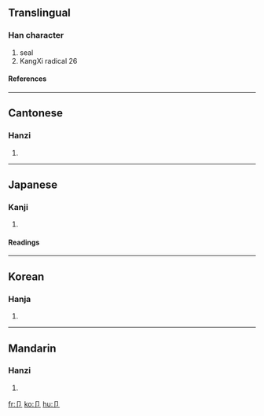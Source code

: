 {{see|部}}

==Translingual==
===Han character===
{{Han char|rad=卩|as=00|sn=2|four=|canj=尸中 (SL)}}
# seal
# KangXi radical 26
====References====
{{Han ref|kx=0158.450|dkj=02836|dj=0363.020|hdz=10310.090|uh=5369|ud=21353}}
----
==Cantonese==
===Hanzi===
{{yue-hanzi|jyut=|y=jit3}}
# {{defn|Cantonese}}
----
==Japanese==
===Kanji===
{{ja-kanji|grade=|rs=卩00}}
# {{defn|Japanese}} 
====Readings====
{{ja-readings|on=[[せつ]] (setsu)|kun=[[わりふ]] (warifu)}}
----
==Korean==
===Hanja===
{{ko-hanja|hangeul=절|rv=jeol|mr=chŏl}}
# {{defn|Korean}}
----
==Mandarin==
===Hanzi===
{{cmn-hanzi|pin=[[jié]] (jie2)|wg=chieh<sup>2</sup>}}
# {{defn|Mandarin}}

[[fr:卩]]
[[ko:卩]]
[[hu:卩]]